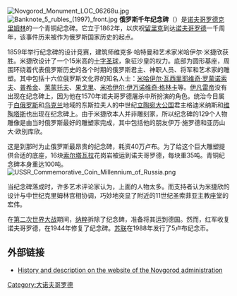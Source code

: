 {{coord|58|31|16.05|N|31|16|30.87|E|type:landmark_region:RU|display=title}}
[[Image:Novgorod_Monument_LOC_06268u.jpg|thumb]]
[[File:Banknote_5_rubles_(1997)_front.jpg|thumb]]
'''俄罗斯千年纪念碑'''（{{lang-ru|'''Тысячелетие России'''}}）是[[诺夫哥罗德克里姆林|诺夫哥罗德克里姆林]]的一个青铜纪念碑。它立于1862年，以庆祝[[留里克|留里克]]到达[[诺夫哥罗德|诺夫哥罗德]]一千周年，该事件历来被作为俄罗斯国家历史的起点。

1859年举行纪念碑的设计竞赛，建筑师维克多·哈特曼和艺术家米哈伊尔·米捷欣获胜。米捷欣设计了一个15米高的[[十字圣球|十字圣球]]，象征沙皇的权力。底部为圆形基座，周围环绕着代表俄罗斯历史的各个时期的俄罗斯君主、神职人员、将军和艺术家的雕塑。其中包括十六位俄罗斯文化界的知名人士：[[米哈伊尔·瓦西里耶维奇·罗蒙诺索夫|米哈伊尔·瓦西里耶维奇·罗蒙诺索夫]]、[[普希金|普希金]]、[[莱蒙托夫|莱蒙托夫]]、[[果戈里|果戈里]]、[[米哈伊尔·伊万诺维奇·格林卡|米哈伊尔·伊万诺维奇·格林卡]]等。[[伊凡雷帝|伊凡雷帝]]没有出现在纪念碑上，因为他在1570年诺夫哥罗德屠杀中所扮演的角色。统治今日属于[[白俄罗斯|白俄罗斯]]和[[乌克兰|乌克兰]]地域的东斯拉夫人的中世纪[[立陶宛大公国|立陶宛大公国]]君主格迪米纳斯和[[维陶塔斯|维陶塔斯]]也出现在纪念碑上。由于米捷欣本人并非雕刻家，所以纪念碑的129个人物雕像是由当时俄罗斯最好的雕塑家完成，其中包括他的朋友伊万·施罗德和亚历山大·欧别库欣。

这是到那时为止俄罗斯最昂贵的纪念碑，耗资40万卢布。为了给这个巨大雕塑提供合适的底座，16块[[索尔塔瓦拉|索尔塔瓦拉]]花岗岩被运到诺夫哥罗德，每块重35吨。青铜纪念碑本身重达100吨。
[[Image:USSR_Commemorative_Coin_Millennium_of_Russia.png|thumb]]

当纪念碑落成时，许多艺术评论家认为，上面的人物太多。而支持者认为米捷欣的设计与中世纪克里姆林宫相协调，巧妙地突显了附近的11世纪圣索菲亚主教座堂的宏伟。

在[[第二次世界大战|第二次世界大战]]期间，[[纳粹|纳粹]]拆除了纪念碑，准备将其运到德国。然而，红军收复诺夫哥罗德，在1944年修复了纪念碑。[[苏联|苏联]]在1988年发行了5卢布纪念币。
<!--
==参考==
{{Reflist}}
-->

==外部链接==
{{commonscat|Millennium of Russia}}
* {{ru icon}} [https://web.archive.org/web/20070311023401/http://www.adm.nov.ru/web.nsf/pages/1000full History and description on the website of the Novgorod administration]
[[Category:大诺夫哥罗德|Category:大诺夫哥罗德]]